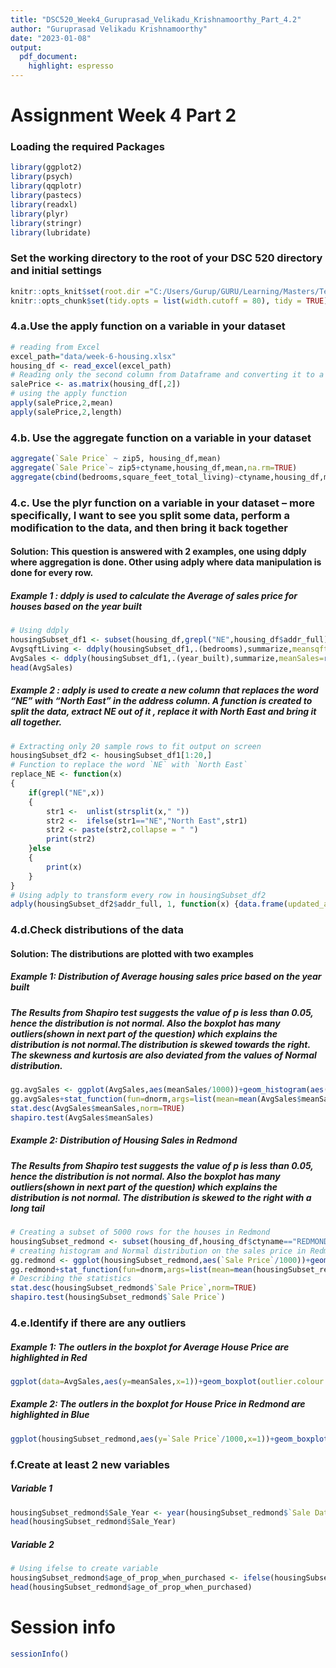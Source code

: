 ```yaml
---
title: "DSC520_Week4_Guruprasad_Velikadu_Krishnamoorthy_Part_4.2"
author: "Guruprasad Velikadu Krishnamoorthy"
date: "2023-01-08"
output: 
  pdf_document: 
    highlight: espresso
---
```

# Assignment Week 4 Part 2
### Loading the required Packages
```r
library(ggplot2)
library(psych)
library(qqplotr)
library(pastecs)
library(readxl)
library(plyr)
library(stringr)
library(lubridate)
```
### Set the working directory to the root of your DSC 520 directory and initial settings
```r
knitr::opts_knit$set(root.dir ="C:/Users/Gurup/GURU/Learning/Masters/Term_2/DSC520_T302_Statistics_for_Data_Science/Week_4/")
knitr::opts_chunk$set(tidy.opts = list(width.cutoff = 80), tidy = TRUE)
```

### 4.a.Use the apply function on a variable in your dataset
```r
# reading from Excel
excel_path="data/week-6-housing.xlsx"
housing_df <- read_excel(excel_path)
# Reading only the second column from Dataframe and converting it to a Matrix
salePrice <- as.matrix(housing_df[,2])
# using the apply function
apply(salePrice,2,mean)
apply(salePrice,2,length)
```

### 4.b. Use the aggregate function on a variable in your dataset
```r
aggregate(`Sale Price` ~ zip5, housing_df,mean)
aggregate(`Sale Price`~ zip5+ctyname,housing_df,mean,na.rm=TRUE)
aggregate(cbind(bedrooms,square_feet_total_living)~ctyname,housing_df,mean,na.rm=TRUE)
```

### 4.c. Use the plyr function on a variable in your dataset – more specifically, I want to see you split some data, perform a modification to the data, and then bring it back together

#### Solution: This question is answered with 2 examples, one using ddply where aggregation is done. Other using adply where data manipulation is done for every row.
##### Example 1 : ddply is used to calculate the Average of sales price for houses based on the year built
```r
# Using ddply
housingSubset_df1 <- subset(housing_df,grepl("NE",housing_df$addr_full))
AvgsqftLiving <- ddply(housingSubset_df1,.(bedrooms),summarize,meansqft=round(mean(square_feet_total_living)))
AvgSales <- ddply(housingSubset_df1,.(year_built),summarize,meanSales=round(mean(`Sale Price`)))
head(AvgSales)
```

##### Example 2 : adply is used to create a new column that replaces the word "NE" with "North East" in the address column. A function is created to split the data, extract NE out of it , replace it with North East and bring it all together. 
```r
# Extracting only 20 sample rows to fit output on screen
housingSubset_df2 <- housingSubset_df1[1:20,]
# Function to replace the word `NE` with `North East`
replace_NE <- function(x)
{
    if(grepl("NE",x))
    {
        str1 <-  unlist(strsplit(x," "))
        str2 <-  ifelse(str1=="NE","North East",str1)
        str2 <- paste(str2,collapse = " ")
        print(str2)
    }else 
    {
        print(x)
    }
}
# Using adply to transform every row in housingSubset_df2
adply(housingSubset_df2$addr_full, 1, function(x) {data.frame(updated_addr=replace_NE(x), stringsAsFactors=FALSE)})
```

### 4.d.Check distributions of the data
#### Solution: The distributions are plotted with two examples
##### Example 1: Distribution of Average housing sales price based on the year built

##### The Results from Shapiro test suggests the value of p is less than 0.05, hence the distribution is not normal. Also the boxplot has many outliers(shown in next part of the question) which explains the distribution is not normal.The distribution is skewed towards the right. The skewness and kurtosis are also deviated from the values of Normal distribution. 
```r
gg.avgSales <- ggplot(AvgSales,aes(meanSales/1000))+geom_histogram(aes(y=after_stat(density)),color="black",fill="grey")+labs(x="Sales price(in Thousands)",y="Density",title = "Average Sales Price distribution based on the year built")
gg.avgSales+stat_function(fun=dnorm,args=list(mean=mean(AvgSales$meanSales/1000,na.rm=TRUE),sd=sd(AvgSales$meanSales/1000,na.rm=TRUE)),color="Red",linewidth=1.5)+theme_bw()
stat.desc(AvgSales$meanSales,norm=TRUE)
shapiro.test(AvgSales$meanSales)
```

##### Example 2: Distribution of Housing Sales in Redmond

##### The Results from Shapiro test suggests the value of p is less than 0.05, hence the distribution is not normal. Also the boxplot has many outliers(shown in next part of the question) which explains the distribution is not normal. The distribution is skewed to the right with a long tail

```r
# Creating a subset of 5000 rows for the houses in Redmond
housingSubset_redmond <- subset(housing_df,housing_df$ctyname=="REDMOND")[1:5000,]
# creating histogram and Normal distribution on the sales price in Redmond
gg.redmond <- ggplot(housingSubset_redmond,aes(`Sale Price`/1000))+geom_histogram(aes(y=after_stat(density)),color="black",fill="pink")+labs(x="Sales price(in Thousands)",y="Density",title = "Sales Price distribution of houses in Redmond")
gg.redmond+stat_function(fun=dnorm,args=list(mean=mean(housingSubset_redmond$`Sale Price`/1000,na.rm=TRUE),sd=sd(housingSubset_redmond$`Sale Price`/1000,na.rm=TRUE)),color="Blue",linewidth=1.5) +theme_bw()
# Describing the statistics
stat.desc(housingSubset_redmond$`Sale Price`,norm=TRUE)
shapiro.test(housingSubset_redmond$`Sale Price`)
```

### 4.e.Identify if there are any outliers
##### Example 1: The outlers in the boxplot for Average House Price are highlighted in Red

```r
ggplot(data=AvgSales,aes(y=meanSales,x=1))+geom_boxplot(outlier.colour = "red") + theme_bw() + labs(title = "Box plot for Average House Price ")
```

##### Example 2: The outlers in the boxplot for House Price in Redmond are highlighted in Blue
```r
ggplot(housingSubset_redmond,aes(y=`Sale Price`/1000,x=1))+geom_boxplot(outlier.colour = "blue")+ theme_bw() + labs(title = "Box plot for House Price in Redmond", y="Price in thousands")
```

### f.Create at least 2 new variables
##### Variable 1
```r
housingSubset_redmond$Sale_Year <- year(housingSubset_redmond$`Sale Date`)
head(housingSubset_redmond$Sale_Year)
```

##### Variable 2  
```r
# Using ifelse to create variable
housingSubset_redmond$age_of_prop_when_purchased <- ifelse(housingSubset_redmond$Sale_Year-housingSubset_redmond$year_built >0,housingSubset_redmond$Sale_Year-housingSubset_redmond$year_built,0)
head(housingSubset_redmond$age_of_prop_when_purchased)
```

# Session info


```r
sessionInfo()
```

